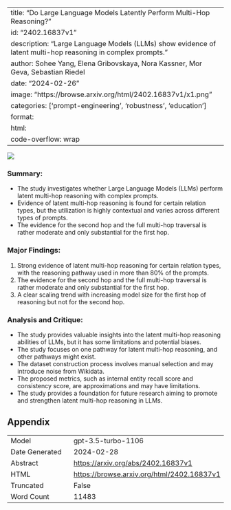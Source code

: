 
---
title: "Do Large Language Models Latently Perform Multi-Hop Reasoning?"
id: "2402.16837v1"
description: "Large Language Models (LLMs) show evidence of latent multi-hop reasoning in complex prompts."
author: Sohee Yang, Elena Gribovskaya, Nora Kassner, Mor Geva, Sebastian Riedel
date: "2024-02-26"
image: "https://browse.arxiv.org/html/2402.16837v1/x1.png"
categories: ['prompt-engineering', 'robustness', 'education']
format:
  html:
    code-overflow: wrap
---

![](https://browse.arxiv.org/html/2402.16837v1/x1.png)

### **Summary:**
- The study investigates whether Large Language Models (LLMs) perform latent multi-hop reasoning with complex prompts.
- Evidence of latent multi-hop reasoning is found for certain relation types, but the utilization is highly contextual and varies across different types of prompts.
- The evidence for the second hop and the full multi-hop traversal is rather moderate and only substantial for the first hop.

### Major Findings:
1. Strong evidence of latent multi-hop reasoning for certain relation types, with the reasoning pathway used in more than 80% of the prompts.
2. The evidence for the second hop and the full multi-hop traversal is rather moderate and only substantial for the first hop.
3. A clear scaling trend with increasing model size for the first hop of reasoning but not for the second hop.

### Analysis and Critique:
- The study provides valuable insights into the latent multi-hop reasoning abilities of LLMs, but it has some limitations and potential biases.
- The study focuses on one pathway for latent multi-hop reasoning, and other pathways might exist.
- The dataset construction process involves manual selection and may introduce noise from Wikidata.
- The proposed metrics, such as internal entity recall score and consistency score, are approximations and may have limitations.
- The study provides a foundation for future research aiming to promote and strengthen latent multi-hop reasoning in LLMs.

## Appendix

|          |          |
|----------|----------|
| Model     | gpt-3.5-turbo-1106       |
| Date Generated     | 2024-02-28       |
| Abstract | [https://arxiv.org/abs/2402.16837v1](https://arxiv.org/abs/2402.16837v1)        |
| HTML     | [https://browse.arxiv.org/html/2402.16837v1](https://browse.arxiv.org/html/2402.16837v1)       |
| Truncated       | False       |
| Word Count       | 11483       |